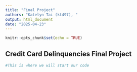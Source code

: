 ```yaml
---
title: "Final Project"
authors: "Katelyn Tai (kt497), "
output: html_document
date: "2025-04-23"
---
```


```r
knitr::opts_chunk$set(echo = TRUE)
```

## Credit Card Delinquencies Final Project 

```r
#This is where we will start our code
```

